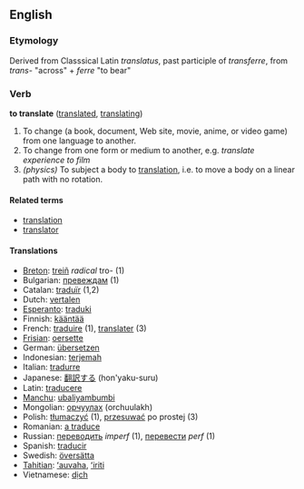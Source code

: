 ==English==

===Etymology===
Derived from Classsical Latin ''translatus'', past participle of ''transferre'', from ''trans-'' "across" + ''ferre'' "to bear"

===Verb===
'''to translate''' ([[translated]], [[translating]])

# To change (a book, document, Web site, movie, anime, or video game) from one language to another.
# To change from one form or medium to another, e.g. ''translate experience to film''
# ''(physics)'' To subject a body to [[translation]], i.e. to move a body on a linear path with no rotation.

====Related terms====
*[[translation]]
*[[translator]]

====Translations====
*[[Breton]]: [[treiñ]] ''radical'' tro- (1)
* Bulgarian: [[превеждам]] (1)
*Catalan: [[traduïr]] (1,2)
*Dutch: [[vertalen]]
*[[Esperanto]]: [[traduki]]
*Finnish: [[kääntää]]
*French: [[traduire]] (1), [[translater]] (3)
*[[Frisian]]: [[oersette]]
*German: [[übersetzen]]
*Indonesian: [[terjemah]]
*Italian: [[tradurre]]
*Japanese: [[翻訳する]] (hon'yaku-suru)
*Latin: [[traducere]]
*[[Manchu]]: [[ubaliyambumbi]]
*Mongolian: [[орчуулах]] (orchuulakh)
*Polish: [[tłumaczyć]] (1), [[przesuwać]] po prostej (3)
*Romanian: [[a traduce]]
*Russian: [[переводить]] ''imperf'' (1), [[перевести]] ''perf'' (1)
*Spanish: [[traducir]]
*Swedish: [[översätta]]
*[[Tahitian]]: [[ʻauvaha]], [[ʻiriti]]
*Vietnamese: [[dịch]]